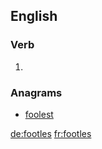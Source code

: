 ==English==

===Verb===
{{head|en}}

# {{en-third-person singular of|footle}}

===Anagrams===
* [[foolest#English|foolest]]

[[de:footles]]
[[fr:footles]]